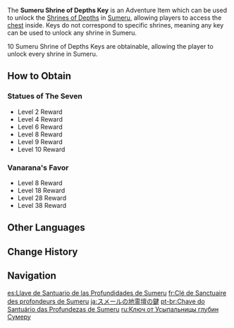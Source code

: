 {{Item Infobox
|id           = 107018
|image        = Item Sumeru Shrine of Depths Key.png
|type         = Adventure Items
|group        = Shrine of Depths Keys
|invCategory  = Precious Items
|description  = A key that can break the seal on the ancient Shrines of Depths scattered around Sumeru.<br>These Shrines of Depths sealed themselves off when the civilization that built them was lost. Keys lost deep within domains are able to break the seals. Or perhaps that, for a moment, these keys help the seals to forget all that they have lost.
|source1      = [[Sumeru]] [[Statue of The Seven]]
|source2      = [[Vanarana's Favor]]
}}
The '''Sumeru Shrine of Depths Key''' is an Adventure Item which can be used to unlock the [[Shrines of Depths]] in [[Sumeru]], allowing players to access the [[chest]] inside. Keys do not correspond to specific shrines, meaning any key can be used to unlock any shrine in Sumeru.

10 Sumeru Shrine of Depths Keys are obtainable, allowing the player to unlock every shrine in Sumeru.

==How to Obtain==
===Statues of The Seven===
{{Main|Statue of The Seven#Statue Levels}}
* Level 2 Reward
* Level 4 Reward
* Level 6 Reward
* Level 8 Reward
* Level 9 Reward
* Level 10 Reward

===Vanarana's Favor===
{{Main|Vanarana's Favor#Rewards}}
* Level 8 Reward
* Level 18 Reward
* Level 28 Reward
* Level 38 Reward

==Other Languages==
{{Other Languages
|en      = Sumeru Shrine of Depths Key
|zhs     = 须弥地灵龛之钥
|zhs_rm  = Xūmí Dìlíng-kān zhī Yào
|zht     = 須彌地靈龕之鑰
|zht_rm  = Xūmí Dìlíng-kān zhī Yào
|zh_tl   = Key of Sumeru {{Lex|Shrine of Depths|zh}}
|ja      = スメールの地霊壇の鍵
|ja_rm   = Sumeeru no Chireidan no Kagi
|ja_tl   = Sumeru Spirit Podium Key
|ko      = 수메르의 지령 감실 열쇠
|ko_rm   = Sumereu-ui Jiryeongui Gamsil Yeolsoe
|ko_tl   = Sumeru's Earth Spirit's Tabernacle Key
|es      = Llave de Santuario de las Profundidades de Sumeru
|es_tl   = Sumeru Sanctuary of the Depths Key
|fr      = Clé de Sanctuaire des profondeurs de Sumeru
|fr_tl   = Sumeru Shrine of the Depths Key
|ru      = Ключ от Усыпальницы глубин Сумеру
|ru_tl   = Sumeru Shrine of Depths Key
|th      = Sumeru Shrine of Depths Key
|vi      = Chìa Khóa Đền Địa Linh Sumeru
|vi_tl   = Sumeru {{Lexicon|Shrine of Depths|vi}} Key
|de      = Schlüssel zu den Schreinen der Tiefe in Sumeru
|de_tl   = Key to the Shrines of Depths in Sumeru
|id      = Sumeru Shrine of Depths Key
|pt      = Chave do Santuário das Profundezas de Sumeru
|pt_tl   = 
|tr      = Sumeru Derinlikler Tapınağı Anahtarı
|tr_tl   = Sumeru Temple of Depths Key
|it      = Chiave del Santuario delle Profondità di Sumeru
|it_tl   = Key of the Shrine of Depths of Sumeru
}}

==Change History==
{{Change History|3.0}}

==Navigation==
{{Precious Navbox|Item}}

[[es:Llave de Santuario de las Profundidades de Sumeru]]
[[fr:Clé de Sanctuaire des profondeurs de Sumeru]]
[[ja:スメールの地霊壇の鍵]]
[[pt-br:Chave do Santuário das Profundezas de Sumeru]]
[[ru:Ключ от Усыпальницы глубин Сумеру]]